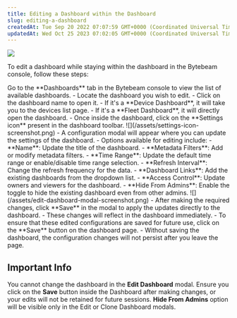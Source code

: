 ```yaml
---
title: Editing a Dashboard within the Dashboard
slug: editing-a-dashboard
createdAt: Tue Sep 20 2022 07:07:59 GMT+0000 (Coordinated Universal Time)
updatedAt: Wed Oct 25 2023 07:02:05 GMT+0000 (Coordinated Universal Time)
---
```


![](https://usercontent.clueso.io/1f4455e0-789e-4beb-8cd9-4dac96bc47e4/049b24b7-77cf-4c22-a7ee-23ae98e570eb/567cf113-3cab-4799-810e-c7b45dbe90be/images/0bcb84c7-081c-4178-88ee-a03a52cf954a.gif)

To edit a dashboard while staying within the dashboard in the Bytebeam console, follow these steps:

<Steps>
  <Step title="Navigate to Dashboards">
    Go to the **Dashboards** tab in the Bytebeam console to view the list of available dashboards.
  </Step>

  <Step title="Open the Dashboard">
    - Locate the dashboard you wish to edit.  
    - Click on the dashboard name to open it.  
    - If it's a **Device Dashboard**, it will take you to the devices list page.  
    - If it's a **Fleet Dashboard**, it will directly open the dashboard.
  </Step>

  <Step title="Click on the Settings Icon">
    - Once inside the dashboard, click on the **Settings icon** present in the dashboard toolbar.  
    ![](/assets/settings-icon-screenshot.png)
  </Step>

  <Step title="Modify Dashboard Configuration">
    - A configuration modal will appear where you can update the settings of the dashboard.  
    - Options available for editing include:
      - **Name**: Update the title of the dashboard.   
      - **Metadata Filters**: Add or modify metadata filters.  
      - **Time Range**: Update the default time range or enable/disable time range selection.  
      - **Refresh Interval**: Change the refresh frequency for the data.  
      - **Dashboard Links**: Add the existing dashboards from the dropdown list.
      - **Access Control**: Update owners and viewers for the dashboard.  
      - **Hide From Admins**: Enable the toggle to hide the existing dashboard even from other admins.
    ![](/assets/edit-dashboard-modal-screenshot.png)
  </Step>

  <Step title="Save the Edited Configuration">
    - After making the required changes, click **Save** in the modal to apply the updates directly to the dashboard.  
    - These changes will reflect in the dashboard immediately.
  </Step>

  <Step title="Save the Dashboard">
    - To ensure that these edited configurations are saved for future use, click on the **Save** button on the dashboard page.  
    - Without saving the dashboard, the configuration changes will not persist after you leave the page.
  </Step>
</Steps>


## Important Info

<Warning>You cannot change the dashboard in the **Edit Dashboard** modal.</Warning>
<Note>
Ensure you click on the **Save** button inside the Dashboard after making changes, or your edits will not be retained for future sessions.
</Note>
<Note>**Hide From Admins** option will be visible only in the Edit or Clone Dashboard modals.</Note>
